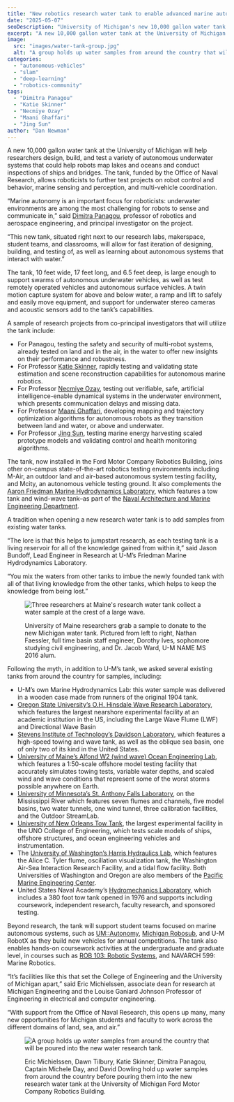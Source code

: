 ```yaml
---
title: "New robotics research water tank to enable advanced marine autonomy"
date: "2025-05-07"
seoDescription: "University of Michigan's new 10,000 gallon water tank enables advanced marine robotics research, supporting autonomous underwater vehicle development, multi-robot coordination, and marine sensing systems for ocean mapping and infrastructure inspection."
excerpt: "A new 10,000 gallon water tank at the University of Michigan will help researchers design, build, and test a variety of autonomous underwater systems that could help robots map lakes and oceans and conduct inspections of ships and bridges."
image:
  src: "images/water-tank-group.jpg"
  alt: "A group holds up water samples from around the country that will be poured into the new water research tank."
categories:
  - "autonomous-vehicles"
  - "slam"
  - "deep-learning"
  - "robotics-community"
tags:
  - "Dimitra Panagou"
  - "Katie Skinner"
  - "Necmiye Ozay"
  - "Maani Ghaffari"
  - "Jing Sun"
author: "Dan Newman"
---
```


<VideoCenter url="https://youtu.be/CxkPDz2u3UY" />

A new 10,000 gallon water tank at the University of Michigan will help researchers design, build, and test a variety of autonomous underwater systems that could help robots map lakes and oceans and conduct inspections of ships and bridges. The tank, funded by the Office of Naval Research, allows roboticists to further test projects on robot control and behavior, marine sensing and perception, and multi-vehicle coordination.

“Marine autonomy is an important focus for roboticists: underwater environments are among the most challenging for robots to sense and communicate in,” said [Dimitra Panagou](/people/faculty/dimitra-panagou), professor of robotics and aerospace engineering, and principal investigator on the project.

“This new tank, situated right next to our research labs, makerspace, student teams, and classrooms, will allow for fast iteration of designing, building, and testing of, as well as learning about autonomous systems that interact with water.”

The tank, 10 feet wide, 17 feet long, and 6.5 feet deep, is large enough to support swarms of autonomous underwater vehicles, as well as test remotely operated vehicles and autonomous surface vehicles. A twin motion capture system for above and below water, a ramp and lift to safely and easily move equipment, and support for underwater stereo cameras and acoustic sensors add to the tank’s capabilities.

A sample of research projects from co-principal investigators that will utilize the tank include:
- For Panagou, testing the safety and security of multi-robot systems, already tested on land and in the air, in the water to offer new insights on their performance and robustness.
- For Professor [Katie Skinner](/people/faculty/katie-skinner), rapidly testing and validating state estimation and scene reconstruction capabilities for autonomous marine robotics.
- For Professor [Necmiye Ozay](/people/faculty/necmiye-ozay), testing out verifiable, safe, artificial intelligence-enable dynamical systems in the underwater environment, which presents communication delays and missing data.
- For Professor [Maani Ghaffari](/people/faculty/maani-ghaffari), developing mapping and trajectory optimization algorithms for autonomous robots as they transition between land and water, or above and underwater.
- For Professor [Jing Sun](https://name.engin.umich.edu/people/sun-jing/), testing marine energy harvesting scaled prototype models and validating control and health monitoring algorithms.

<VideoCenter url="https://www.youtube.com/watch?v=UtNK1Ite8no" />

The tank, now installed in the Ford Motor Company Robotics Building, joins other on-campus state-of-the-art robotics testing environments including M-Air, an outdoor land and air-based autonomous system testing facility, and Mcity, an autonomous vehicle testing ground. It also complements the [Aaron Friedman Marine Hydrodynamics Laboratory](https://mhl.engin.umich.edu), which features a tow tank and wind-wave tank–as part of the [Naval Architecture and Marine Engineering Department](https://name.engin.umich.edu).

A tradition when opening a new research water tank is to add samples from existing water tanks.

“The lore is that this helps to jumpstart research, as each testing tank is a living reservoir for all of the knowledge gained from within it,” said Jason Bundoff, Lead Engineer in Research at U-M’s Friedman Marine Hydrodynamics Laboratory.

“You mix the waters from other tanks to imbue the newly founded tank with all of that living knowledge from the other tanks, which helps to keep the knowledge from being lost.”

<figure>

  ![Three researchers at Maine's research water tank collect a water sample at the crest of a large wave.](images/maine-water-tank.jpg)

  <figcaption>University of Maine researchers grab a sample to donate to the new Michigan water tank. Pictured from left to right, Nathan Faessler, full time basin staff engineer, Dorothy Ives, sophomore studying civil engineering, and Dr. Jacob Ward, U-M NAME MS 2016 alum.</figcaption>
</figure>

Following the myth, in addition to U-M’s tank, we asked several existing tanks from around the country for samples, including:

* U-M’s own Marine Hydrodynamics Lab: this water sample was delivered in a wooden case made from runners of the original 1904 tank.  
* [Oregon State University’s O.H. Hinsdale Wave Research Laboratory](https://engineering.oregonstate.edu/wave-lab), which features the largest nearshore experimental facility at an academic institution in the US, including the Large Wave Flume (LWF) and Directional Wave Basin  
* [Stevens Institute of Technology’s Davidson Laboratory](https://www.stevens.edu/davidson-laboratory/facilities), which features a high-speed towing and wave tank, as well as the oblique sea basin, one of only two of its kind in the United States.  
* [University of Maine’s Alfond W2 (wind wave) Ocean Engineering Lab](https://composites.umaine.edu/oee-facilities/), which features a 1:50-scale offshore model testing facility that accurately simulates towing tests, variable water depths, and scaled wind and wave conditions that represent some of the worst storms possible anywhere on Earth.  
* [University of Minnesota’s St. Anthony Falls Laboratory](https://cse.umn.edu/safl), on the Mississippi River which features seven flumes and channels, five model basins, two water tunnels, one wind tunnel, three calibration facilities, and the Outdoor StreamLab.  
* [University of New Orleans Tow Tank](https://www.uno.edu/academics/coe/name/facilities/towing-tank), the largest experimental facility in the UNO College of Engineering, which tests scale models of ships, offshore structures, and ocean engineering vehicles and instrumentation.   
* The [University of Washington’s Harris Hydraulics Lab](https://www.pmec.us/testing/harris-hydraulics-lab), which features the Alice C. Tyler flume, oscillation visualization tank, the Washington Air-Sea Interaction Research Facility, and a tidal flow facility. Both Universities of Washington and Oregon are also members of the [Pacific Marine Engineering Center](https://www.pmec.us).  
* United States Naval Academy’s [Hydromechanics Laboratory](https://usna.edu/Hydromechanics/Archive.php#panel1FacilityHistory), which includes a 380 foot tow tank opened in 1976 and supports including coursework, independent research, faculty research, and sponsored testing. 

Beyond research, the tank will support student teams focused on marine autonomous systems, such as [UM::Autonomy](http://www.umautonomy.com/), [Michigan Robosub](https://maizepages.umich.edu/organization/michiganrobosub), and U-M RobotX as they build new vehicles for annual competitions. The tank also enables hands-on coursework activities at the undergraduate and graduate level, in courses such as [ROB 103: Robotic Systems](https://robotics.umich.edu/news/2021/building-the-basics-in-rob-103-robotic-systems/), and NAVARCH 599: Marine Robotics.

“It’s facilities like this that set the College of Engineering and the University of Michigan apart,” said Eric Michielssen, associate dean for research at Michigan Engineering and the Louise Ganiard Johnson Professor of Engineering in electrical and computer engineering.

“With support from the Office of Naval Research, this opens up many, many new opportunities for Michigan students and faculty to work across the different domains of land, sea, and air.”

<figure>

  ![A group holds up water samples from around the country that will be poured into the new water research tank.](images/water-tank-group.jpg)

  <figcaption>Eric Michielssen, Dawn Tilbury, Katie Skinner, Dimitra Panagou, Captain Michele Day, and David Dowling hold up water samples from around the country before pouring them into the new research water tank at the University of Michigan Ford Motor Company Robotics Building.</figcaption>
 </figure> 